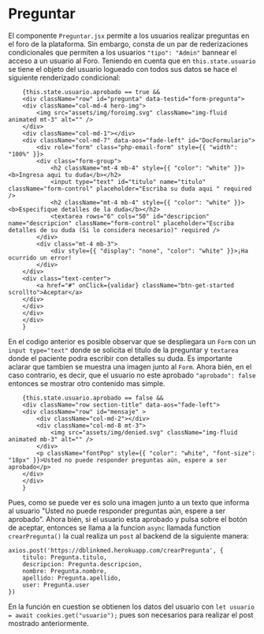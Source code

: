 
<Meta title="Preguntar" />

# Preguntar

El componente `Preguntar.jsx` permite a los usuarios realizar preguntas en el foro de la plataforma. Sin embargo, consta de un par de rederizaciones condicionales que permiten a los usuarios `"tipo": "Admin"` bannear el acceso a un usuario al Foro. Teniendo en cuenta que en `this.state.usuario` se tiene el objeto del usuario logueado con todos sus datos se hace el siguiente renderizado condicional:

        {this.state.usuario.aprobado == true &&
        <div className="row" id="pregunta" data-testid="form-pregunta">
        <div className="col-md-4 hero-img">
            <img src="assets/img/foroimg.svg" className="img-fluid animated mt-3" alt="" />
        </div>
        <div className="col-md-1"></div>
        <div className="col-md-7" data-aos="fade-left" id="DocFormulario">
            <div role="form" class="php-email-form" style={{ "width": "100%" }}>
            <div class="form-group">
                <h2 className="mt-4 mb-4" style={{ "color": "white" }}><b>Ingresa aqui tu duda</b></h2>
                <input type="text" id="titulo" name="titulo" className="form-control" placeholder="Escriba su duda aqui " required />
                <h2 className="mt-4 mb-4" style={{ "color": "white" }}><b>Especifique detalles de la duda</b></h2>
                <textarea rows="6" cols="50" id="descripcion" name="descripcion" className="form-control" placeholder="Escriba detalles de su duda (Si lo considera necesario)" required />
            </div>
            <div class="mt-4 mb-3">
                <div style={{ "display": "none", "color": "white" }}>¡Ha ocurrido un error!
            </div>
        </div>
        <div class="text-center">
            <a href="#" onClick={validar} className="btn-get-started scrollto">Aceptar</a>
        </div>
        </div>
        </div>
        </div>
        }

En el codigo anterior es posible observar que se despliegara un `Form` con un `input type="text"` donde se solicita el titulo de la preguntar y `textarea` donde el paciente podra escribir con detalles su duda. Es importante aclarar que tambien se muestra una imagen junto al `Form`. Ahora bién, en el caso contrario, es decir, que el usuario no este aprobado `"aprobado": false` entonces se mostrar otro contenido mas simple. 

        {this.state.usuario.aprobado == false &&
        <div className="row section-title" data-aos="fade-left">
        <div className="row" id="mensaje" >
            <div className="col-md-2"></div>
            <div className="col-md-8 mt-3">
                <img src="assets/img/denied.svg" className="img-fluid animated mb-3" alt="" />
            </div>
            <p className="fontPop" style={{ "color": "white", "font-size": "18px" }}>Usted no puede responder preguntas aún, espere a ser aprobado</p>
        </div>
        </div>
        }

Pues, como se puede ver es solo una imagen junto a un texto que informa al usuario "Usted no puede responder preguntas aún, espere a ser aprobado". Ahora bién, si el usuario esta aprobado y pulsa sobre el botón de aceptar, entonces se llama a la funcion `async` llamada  function `crearPregunta()` la cual realiza un `post` al backend de la siguiente manera:

    axios.post('https://dblinkmed.herokuapp.com/crearPregunta', {
        titulo: Pregunta.titulo,
        descripcion: Pregunta.descripcion,
        nombre: Pregunta.nombre,
        apellido: Pregunta.apellido,
        user: Pregunta.user
    })

En la función en cuestion se obtienen los datos del usuario con `let usuario = await cookies.get("usuario");` pues son necesarios para realizar el post mostrado anteriormente.